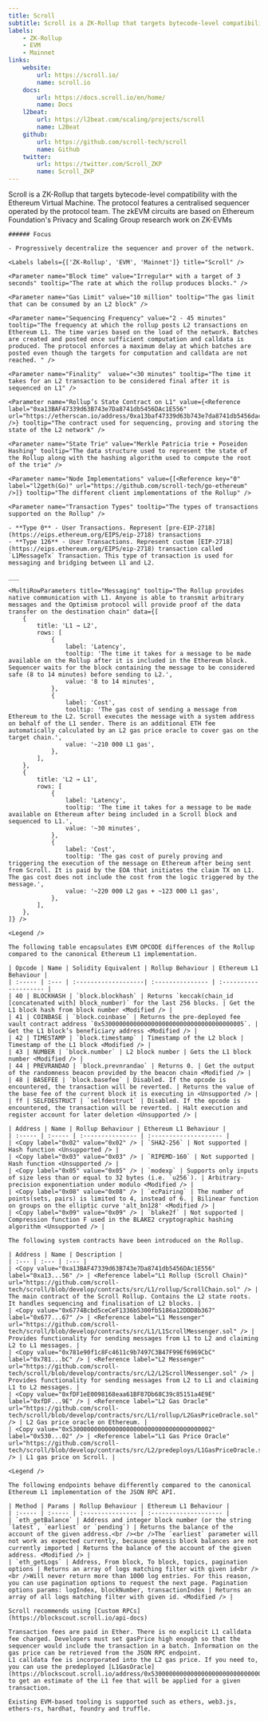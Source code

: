 ```yaml
---
title: Scroll
subtitle: Scroll is a ZK-Rollup that targets bytecode-level compatibility with the Ethereum Virtual Machine. The protocol features a centralised sequencer operated by the protocol team. The zkEVM circuits are based on Ethereum Foundation's Privacy and Scaling Group research work on ZK-EVMs.
labels:
    - ZK-Rollup
    - EVM
    - Mainnet
links:
    website:
        url: https://scroll.io/
        name: scroll.io
    docs:
        url: https://docs.scroll.io/en/home/
        name: Docs
    l2beat:
        url: https://l2beat.com/scaling/projects/scroll
        name: L2Beat
    github:
        url: https://github.com/scroll-tech/scroll
        name: Github
    twitter:
        url: https://twitter.com/Scroll_ZKP
        name: Scroll_ZKP
---
```


<Section title="Overview">
    Scroll is a ZK-Rollup that targets bytecode-level compatibility with the Ethereum Virtual Machine. The protocol features a centralised sequencer operated by the protocol team. The zkEVM circuits are based on Ethereum Foundation's Privacy and Scaling Group research work on ZK-EVMs
    
    ###### Focus

    - Progressively decentralize the sequencer and prover of the network.

    <Labels labels={['ZK-Rollup', 'EVM', 'Mainnet']} title="Scroll" />

</Section>

<Section title="General">

    <Parameter name="Block time" value="Irregular* with a target of 3 seconds" tooltip="The rate at which the rollup produces blocks." />

    <Parameter name="Gas Limit" value="10 million" tooltip="The gas limit that can be consumed by an L2 block" />

    <Parameter name="Sequencing Frequency" value="2 - 45 minutes" tooltip="The frequency at which the rollup posts L2 transactions on Ethereum L1. The time varies based on the load of the network. Batches are created and posted once sufficient computation and calldata is produced. The protocol enforces a maximum delay at which batches are posted even though the targets for computation and calldata are not reached. " />

    <Parameter name="Finality"  value="<30 minutes" tooltip="The time it takes for an L2 transaction to be considered final after it is sequenced on L1" />

    <Parameter name="Rollup’s State Contract on L1" value={<Reference label="0xa13BAF47339d63B743e7Da8741db5456DAc1E556" url="https://etherscan.io/address/0xa13baf47339d63b743e7da8741db5456dac1e556" />} tooltip="The contract used for sequencing, proving and storing the state of the L2 network" />

    <Parameter name="State Trie" value="Merkle Patricia trie + Poseidon Hashing" tooltip="The data structure used to represent the state of the Rollup along with the hashing algorithm used to compute the root of the trie" />

    <Parameter name="Node Implementations" value={[<Reference key="0" label="l2geth(Go)" url="https://github.com/scroll-tech/go-ethereum" />]} tooltip="The different client implementations of the Rollup" />

    <Parameter name="Transaction Types" tooltip="The types of transactions supported on the Rollup" />

    - **Type 0** - User Transactions. Represent [pre-EIP-2718](https://eips.ethereum.org/EIPS/eip-2718) transactions
    - **Type 126** - User Transactions. Represent custom [EIP-2718](https://eips.ethereum.org/EIPS/eip-2718) transaction called `L1MessageTx` Transaction. This type of transaction is used for messaging and bridging between L1 and L2.

    ___

    <MultiRowParameters title="Messaging" tooltip="The Rollup provides native communication with L1. Anyone is able to transmit arbitrary messages and the Optimism protocol will provide proof of the data transfer on the destination chain" data={[
        {
            title: 'L1 → L2',
            rows: [
                {
                    label: 'Latency',
                    tooltip: 'The time it takes for a message to be made available on the Rollup after it is included in the Ethereum block. Sequencer waits for the block containing the message to be considered safe (8 to 14 minutes) before sending to L2.',
                    value: '8 to 14 minutes',
                },  
                {
                    label: 'Cost',
                    tooltip: 'The gas cost of sending a message from Ethereum to the L2. Scroll executes the message with a system address on behalf of the L1 sender. There is an additional ETH fee automatically calculated by an L2 gas price oracle to cover gas on the target chain.',
                    value: '~210 000 L1 gas',
                },
            ],
        },
        {
            title: 'L2 → L1',
            rows: [
                {
                    label: 'Latency',
                    tooltip: 'The time it takes for a message to be made available on Ethereum after being included in a Scroll block and sequenced to L1.',
                    value: '~30 minutes',
                },
                {
                    label: 'Cost',
                    tooltip: 'The gas cost of purely proving and triggering the execution of the message on Ethereum after being sent from Scroll. It is paid by the EOA that initiates the claim TX on L1. The gas cost does not include the cost from the logic triggered by the message.',
                    value: '~220 000 L2 gas + ~123 000 L1 gas',
                },
            ],
        },
    ]} />

</Section>

<Section title="OPCODEs">

    <Legend />

    The following table encapsulates EVM OPCODE differences of the Rollup compared to the canonical Ethereum L1 implementation.

    | Opcode | Name | Solidity Equivalent | Rollup Behaviour | Ethereum L1 Behaviour |
    | :----- | :--- | :-------------------| :--------------- | :-------------------- |
    | 40 | BLOCKHASH | `block.blockhash` | Returns `keccak(chain_id [concatenated with] block_number)` for the last 256 blocks. | Get the L1 block hash from block number <Modified /> |
    | 41 | COINBASE | `block.coinbase` | Returns the pre-deployed fee vault contract address `0x5300000000000000000000000000000000000005`. | Get the L1 block’s beneficiary address <Modified /> |
    | 42 | TIMESTAMP | `block.timestamp` | Timestamp of the L2 block | Timestamp of the L1 block <Modified /> |
    | 43 | NUMBER | `block.number` | L2 block number | Gets the L1 block number <Modified /> |
    | 44 | PREVRANDAO | `block.prevnrandao` | Returns 0. | Get the output of the randomness beacon provided by the beacon chain <Modified /> |
    | 48 | BASEFEE | `block.basefee` | Disabled. If the opcode is encountered, the transaction will be reverted. | Returns the value of the base fee of the current block it is executing in <Unsupported /> |
    | ff | SELFDESTRUCT | `selfdestruct` | Disabled. If the opcode is encountered, the transaction will be reverted. | Halt execution and register account for later deletion <Unsupported /> |

</Section>

<Section title="Precompiled Contracts">

    | Address | Name | Rollup Behaviour | Ethereum L1 Behaviour |
    | :----- | :----- | :--------------- | :-------------------- |
    | <Copy label="0x02" value="0x02" /> | `SHA2-256` | Not supported | Hash function <Unsupported /> |
    | <Copy label="0x03" value="0x03" /> | `RIPEMD-160` | Not supported | Hash function <Unsupported /> |
    | <Copy label="0x05" value="0x05" /> | `modexp` | Supports only inputs of size less than or equal to 32 bytes (i.e. `u256`). | Arbitrary-precision exponentiation under modulo <Modified /> |
    | <Copy label="0x08" value="0x08" /> | `ecPairing` | The number of points(sets, pairs) is limited to 4, instead of 6. | Bilinear function on groups on the elliptic curve 'alt_bn128' <Modified /> |
    | <Copy label="0x09" value="0x09" /> | `blake2f` | Not supported | Compression function F used in the BLAKE2 cryptographic hashing algorithm <Unsupported /> |

</Section>

<Section title="System Contracts">

    The following system contracts have been introduced on the Rollup.

    | Address | Name | Description |
    | :--- | :--- | :--- |
    | <Copy value="0xa13BAF47339d63B743e7Da8741db5456DAc1E556" label="0xa13...56" /> | <Reference label="L1 Rollup (Scroll Chain)" url="https://github.com/scroll-tech/scroll/blob/develop/contracts/src/L1/rollup/ScrollChain.sol" /> | The main contract of the Scroll Rollup. Contains the L2 state roots. It handles sequencing and finalisation of L2 blocks. |
    | <Copy value="0x6774Bcbd5ceCeF1336b5300fb5186a12DDD8b367" label="0x677...67" /> | <Reference label="L1 Messenger" url="https://github.com/scroll-tech/scroll/blob/develop/contracts/src/L1/L1ScrollMessenger.sol" /> | Provides functionality for sending messages from L1 to L2 and claiming L2 to L1 messages. |
    | <Copy value="0x781e90f1c8Fc4611c9b7497C3B47F99Ef6969CbC" label="0x781...bC" /> | <Reference label="L2 Messenger" url="https://github.com/scroll-tech/scroll/blob/develop/contracts/src/L2/L2ScrollMessenger.sol" /> | Provides functionality for sending messages from L2 to L1 and claiming L1 to L2 messages. |
    | <Copy value="0xfDF1eE0098168eaa61BF87Db68C39c85151a4E9E" label="0xfDF...9E" /> | <Reference label="L2 Gas Oracle" url="https://github.com/scroll-tech/scroll/blob/develop/contracts/src/L1/rollup/L2GasPriceOracle.sol" /> | L2 Gas price oracle on Ethereum. |
    | <Copy value="0x5300000000000000000000000000000000000002" label="0x530...02" /> | <Reference label="L1 Gas Price Oracle" url="https://github.com/scroll-tech/scroll/blob/develop/contracts/src/L2/predeploys/L1GasPriceOracle.sol" /> | L1 gas price on Scroll. |
    
</Section>

<Section title="RPC-API">

    <Legend />

    The following endpoints behave differently compared to the canonical Ethereum L1 implementation of the JSON RPC API.

    | Method | Params | Rollup Behaviour | Ethereum L1 Behaviour |
    | :----- | :----- | :--------------- | :-------------------- |
    | `eth_getBalance` | Address and integer block number (or the string `latest`, `earliest` or `pending`) | Returns the balance of the account of the given address.<br /><br />The `earliest` parameter will not work as expected currently, because genesis block balances are not currently imported | Returns the balance of the account of the given address. <Modified /> |
    | `eth_getLogs` | Address, From block, To block, topics, pagination options | Returns an array of logs matching filter with given id<br /><br />Will never return more than 1000 log entries. For this reason, you can use pagination options to request the next page. Pagination options params: logIndex, blockNumber, transactionIndex | Returns an array of all logs matching filter with given id. <Modified /> |
   
    Scroll recommends using [Custom RPCs](https://blockscout.scroll.io/api-docs)

</Section>

<Section title="Transaction Fees">

    Transaction fees are paid in Ether. There is no explicit L1 calldata fee charged. Developers must set gasPrice high enough so that the sequencer would include the transaction in a batch. Information on the gas price can be retrieved from the JSON RPC endpoint.
    L1 calldata fee is incorporated into the L2 gas price. If you need to, you can use the predeployed [L1GasOracle](https://blockscout.scroll.io/address/0x5300000000000000000000000000000000000002) to get an estimate of the L1 fee that will be applied for a given transaction.

</Section>

<Section title="Tools">

    Existing EVM-based tooling is supported such as ethers, web3.js, ethers-rs, hardhat, foundry and truffle.

</Section>
